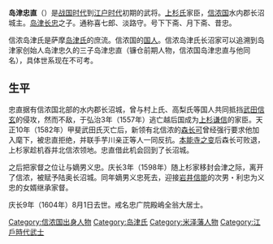 {{unreferenced|time=2017-01-04T01:02:19+00:00}}
{{japanese|japanese=岛津 忠直|kana=しまづ ただなお|romaji=Shimazu Tadanao}}
'''岛津忠直'''（{{bd|16世纪||1604年|8月1日|}}）是[[战国时代_(日本)|战国时代]]到[[江户时代|江户时代]]初期的武将。[[上杉氏|上杉氏]]家臣，[[信濃國|信浓国]]水内郡长沼城主。[[岛津长忠|岛津长忠]]之子。通称喜七郎、淡路守。号下下斋、月下斋、昔忠。

信浓岛津氏是萨摩[[島津氏|岛津氏]]的庶流。信浓国的[[國人眾|国人]]。信浓岛津氏长沼家可以追溯到岛津家创始人岛津忠久的三子岛津忠直（镰仓前期人物，信浓国岛津忠直与他同名），具体世系现在不可考。

== 生平 ==

忠直据有信浓国北部的水内郡长沼城，曾与村上氏、高梨氏等国人共同抵挡[[武田信玄|武田信玄]]的侵攻，然而不敌，于弘治3年（1557年）逃亡越后国成为[[上杉谦信|上杉谦信]]的家臣。天正10年（1582年）甲斐武田氏灭亡后，新领有北信浓的[[森長可|森长可]]曾经强行要求他加入麾下，被忠直拒绝，并联手芋川亲正等人一同反抗。[[本能寺之变|本能寺之变]]后森长可败退，上杉家趁机吞并北信浓领地。忠直借此机会回到了长沼城。

之后把家督之位让与嫡男义忠。庆长3年（1598年）随上杉家移封会津之际，离开了信浓，被赋予陆奥长沼城。同年嫡男义忠死去，迎接[[岩井信能|岩井信能]]的次男・利忠为义忠的女婿继承家督。

庆长9年（1604年）8月1日去世。戒名忠广院殿嶋全翁大居士。

{{DEFAULTSORT:shimazu tadanao}}
[[Category:信浓国出身人物|Category:信浓国出身人物]]
[[Category:岛津氏|Category:岛津氏]]
[[Category:米泽藩人物|Category:米泽藩人物]]
[[Category:江戶時代武士|Category:江戶時代武士]]